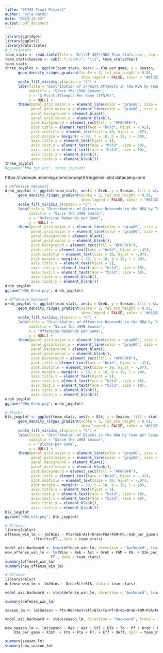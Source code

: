 ---
title: "ST442 Final Project"
author: "Kyle Hardy"
date: "2023-11-23"
output: pdf_document
---



```{r}
library(ggridges)
library(ggplot2)
library(data.table)
# 3 Pointers
team_stats <- read.table(file = 'D:\\ST 442\\NBA_Team_Stats.csv', sep = ',', header = TRUE)
team_stats$Season <- sub(".*-(\\d+)", "\\1", team_stats$Year)
team_stats
three_joyplot <- ggplot(team_stats, aes(x = X3a_per_game, y = Season, fill = stat(x))) +
      geom_density_ridges_gradient(scale = 3, rel_min_height = 0.01, 
                                   show.legend = FALSE, color = "#013220") +
      scale_fill_viridis_c(option = "C") +
      labs(title = "Distribution of 3-Point Attempts in the NBA by Team per Season",
           subtitle = "Since the 1998 Season",
           x = "3-Point Attempts Per Game (3PA/G)",
           y = NULL) +
      theme(panel.grid.major.x = element_line(color = "gray80", size = 0.10),
            panel.grid.major.y = element_line(color = "gray80", size = 0.10),
            panel.background = element_blank(),
            panel.grid.minor.x = element_blank(),
            plot.background = element_rect(fill = "#F0F0F0"),
            plot.title = element_text(face = "bold", hjust = -.42),
            plot.subtitle = element_text(size = 10, hjust = -.07),
            plot.margin = margin(r = 30, t = 10, b = 10, l = 20),
            axis.title.x = element_text(hjust = 1),
            axis.text.y = element_text(face = "bold", size = 10),
            axis.text.x = element_text(face = "bold", size = 10),
            axis.ticks.x = element_blank(),
            axis.ticks.y = element_blank())
three_joyplot
#ggsave("NBA_3pt.png", three_joyplot)
```
https://livebook.manning.com/concept/r/ridgeline-plot
datacamp.com

```{r}
# Defensive Rebounds
dreb_joyplot <- ggplot(team_stats, aes(x = Dreb, y = Season, fill = stat(x))) +
      geom_density_ridges_gradient(scale = 3, rel_min_height = 0.01, 
                                   show.legend = FALSE, color = "#013220") +
      scale_fill_viridis_c(option = "C") +
      labs(title = "Distribution of Defensive Rebounds in the NBA by Team per Season",
           subtitle = "Since the 1998 Season",
           x = "Defensive Rebounds per Game",
           y = NULL) +
      theme(panel.grid.major.x = element_line(color = "gray80", size = 0.10),
            panel.grid.major.y = element_line(color = "gray80", size = 0.10),
            panel.background = element_blank(),
            panel.grid.minor.x = element_blank(),
            plot.background = element_rect(fill = "#F0F0F0"),
            plot.title = element_text(face = "bold", hjust = -.42),
            plot.subtitle = element_text(size = 10, hjust = -.07),
            plot.margin = margin(r = 30, t = 10, b = 10, l = 20),
            axis.title.x = element_text(hjust = 1),
            axis.text.y = element_text(face = "bold", size = 10),
            axis.text.x = element_text(face = "bold", size = 10),
            axis.ticks.x = element_blank(),
            axis.ticks.y = element_blank())
dreb_joyplot
ggsave("NBA_Dreb.png", dreb_joyplot)
```
```{r}
# Offensive Rebounds
oreb_joyplot <- ggplot(team_stats, aes(x = Oreb, y = Season, fill = stat(x))) +
      geom_density_ridges_gradient(scale = 3, rel_min_height = 0.01, 
                                   show.legend = FALSE, color = "#013220") +
      scale_fill_viridis_c(option = "C") +
      labs(title = "Distribution of Offensive Rebounds in the NBA by Team per Season",
           subtitle = "Since the 1998 Season",
           x = "Offensive Rebounds per Game",
           y = NULL) +
      theme(panel.grid.major.x = element_line(color = "gray80", size = 0.10),
            panel.grid.major.y = element_line(color = "gray80", size = 0.10),
            panel.background = element_blank(),
            panel.grid.minor.x = element_blank(),
            plot.background = element_rect(fill = "#F0F0F0"),
            plot.title = element_text(face = "bold", hjust = -.42),
            plot.subtitle = element_text(size = 10, hjust = -.07),
            plot.margin = margin(r = 30, t = 10, b = 10, l = 20),
            axis.title.x = element_text(hjust = 1),
            axis.text.y = element_text(face = "bold", size = 10),
            axis.text.x = element_text(face = "bold", size = 10),
            axis.ticks.x = element_blank(),
            axis.ticks.y = element_blank())
oreb_joyplot
ggsave("NBA_Oreb.png", oreb_joyplot)
```
```{r}
# Blocks
blk_joyplot <- ggplot(team_stats, aes(x = Blk, y = Season, fill = stat(x))) +
      geom_density_ridges_gradient(scale = 3, rel_min_height = 0.01, 
                                   show.legend = FALSE, color = "#013220") +
      scale_fill_viridis_c(option = "C") +
      labs(title = "Distribution of Blocks in the NBA by Team per Season",
           subtitle = "Since the 1998 Season",
           x = "Blocks per Game",
           y = NULL) +
      theme(panel.grid.major.x = element_line(color = "gray80", size = 0.10),
            panel.grid.major.y = element_line(color = "gray80", size = 0.10),
            panel.background = element_blank(),
            panel.grid.minor.x = element_blank(),
            plot.background = element_rect(fill = "#F0F0F0"),
            plot.title = element_text(face = "bold", hjust = -.42),
            plot.subtitle = element_text(size = 10, hjust = -.07),
            plot.margin = margin(r = 30, t = 10, b = 10, l = 20),
            axis.title.x = element_text(hjust = 1),
            axis.text.y = element_text(face = "bold", size = 10),
            axis.text.x = element_text(face = "bold", size = 10),
            axis.ticks.x = element_blank(),
            axis.ticks.y = element_blank())
blk_joyplot
ggsave("NBA_blk.png", blk_joyplot)
```


```{r}
# Offense
library(dplyr)
offense_win_lm <- lm(Wins ~ Pts+Reb+Ast+Oreb+FGA+FGM+FG.+X3m_per_game+X3a_per_game+X3pt.
             +Ftm+Fta+FT., data = team_stats)

model.aic.backward <- step(offense_win_lm, direction = "backward", trace = 1)
new_offense_win_lm <- lm(Wins ~ Reb + Ast + Oreb + FGM + FG. + X3m_per_game + X3pt. + 
                     FT., data = team_stats)
summary(offense_win_lm)
summary(new_offense_win_lm)
```

```{r}
# Offense
library(dplyr)
defense_win_lm <- lm(Wins ~ Dreb+Stl+Blk, data = team_stats)

model.aic.backward <- step(defense_win_lm, direction = "backward", trace = 1)

summary(defense_win_lm)

```


```{r}
season_lm <- lm(Season ~ Pts+Reb+Ast+Stl+Blk+To+Pf+Dreb+Oreb+FGM+FGA+FG.+X3m_per_game+X3a_per_game+X3pt.+Ftm+Fta+FT.+Eff+Deff, data = team_stats)

model.aic.backward <- step(season_lm, direction = "backward", trace = 1)

new_season_lm <- lm(Season ~ Reb + Ast + Stl + Blk + To + Pf + Oreb + FGM + FG. + 
    X3a_per_game + X3pt. + Ftm + Fta + FT. + Eff + Deff, data = team_stats)

summary(season_lm)
summary(new_season_lm)
```
